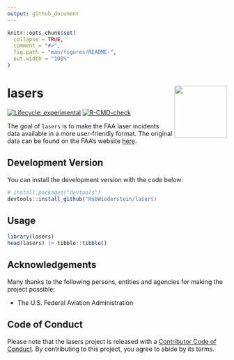 ```yaml
---
output: github_document
---
```


<!-- README.md is generated from README.Rmd. Please edit that file -->

```r
knitr::opts_chunk$set(
  collapse = TRUE,
  comment = "#>",
  fig.path = "man/figures/README-",
  out.width = "100%"
)
```


# lasers <img src="man/figures/hello.png" align="right" width="120" />

<!-- badges: start -->
[![Lifecycle: experimental](https://img.shields.io/badge/lifecycle-experimental-orange.svg)](https://lifecycle.r-lib.org/articles/stages.html#experimental)
[![R-CMD-check](https://github.com/RobWiederstein/lasers/actions/workflows/R-CMD-check.yaml/badge.svg)](https://github.com/RobWiederstein/lasers/actions/workflows/R-CMD-check.yaml)
<!-- badges: end -->

The goal of `lasers` is to make the FAA laser incidents data available in a more user-friendly format. The original data can be found on the FAA's website [here](https://www.faa.gov/about/initiatives/reported-laser-incidents-2022).

## Development Version

You can install the development version with the code below:

```r
# install.packages("devtools")
devtools::install_github("RobWiederstein/lasers)
```

## Usage

```r
library(lasers)
head(lasers) |> tibble::tibble()

```

## Acknowledgements

Many thanks to the following persons, entities and agencies for making the project possible:

- The U.S. Federal Aviation Administration

## Code of Conduct
  
Please note that the lasers project is released with a [Contributor Code of Conduct](https://contributor-covenant.org/version/2/1/CODE_OF_CONDUCT.html). By contributing to this project, you agree to abide by its terms.

